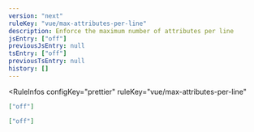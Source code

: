 ```yaml
---
version: "next"
ruleKey: "vue/max-attributes-per-line"
description: Enforce the maximum number of attributes per line
jsEntry: ["off"]
previousJsEntry: null
tsEntry: ["off"]
previousTsEntry: null
history: []
---
```


<RuleInfos 
  configKey="prettier" 
  ruleKey="vue/max-attributes-per-line" 
>

```json
["off"]
```

```json
["off"]
```

</RuleInfos>
